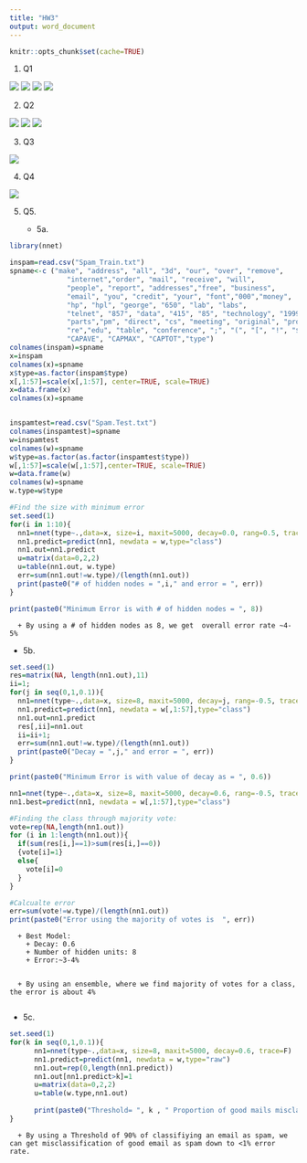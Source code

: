 ```yaml
---
title: "HW3"
output: word_document
---
```


```r
knitr::opts_chunk$set(cache=TRUE)
```


1. Q1

  ![](Q1P1.jpg)
  ![](Q1P2.jpg)
  ![](Q1P3.jpg)
  ![](Q1P4.jpg)


2. Q2

  ![](Q2P1.jpg)
  ![](Q2P2.jpg)
  ![](Q2P3.jpg)

3. Q3

  ![](Q3P1.jpg)

4. Q4

  ![](Q4P1.jpg)

5. Q5. 
  
    + 5a.
    
```r

library(nnet)

inspam=read.csv("Spam_Train.txt")
spname<-c ("make", "address", "all", "3d", "our", "over", "remove",
              "internet","order", "mail", "receive", "will",
              "people", "report", "addresses","free", "business",
              "email", "you", "credit", "your", "font","000","money",
              "hp", "hpl", "george", "650", "lab", "labs",
              "telnet", "857", "data", "415", "85", "technology", "1999",
              "parts","pm", "direct", "cs", "meeting", "original", "project",
              "re","edu", "table", "conference", ";", "(", "[", "!", "$", "#",
              "CAPAVE", "CAPMAX", "CAPTOT","type")
colnames(inspam)=spname
x=inspam
colnames(x)=spname
x$type=as.factor(inspam$type)
x[,1:57]=scale(x[,1:57], center=TRUE, scale=TRUE)
x=data.frame(x)
colnames(x)=spname


inspamtest=read.csv("Spam.Test.txt")
colnames(inspamtest)=spname
w=inspamtest
colnames(w)=spname
w$type=as.factor(as.factor(inspamtest$type))
w[,1:57]=scale(w[,1:57],center=TRUE, scale=TRUE)
w=data.frame(w)
colnames(w)=spname
w.type=w$type

#Find the size with minimum error
set.seed(1)
for(i in 1:10){  
  nn1=nnet(type~.,data=x, size=i, maxit=5000, decay=0.0, rang=0.5, trace=F)
  nn1.predict=predict(nn1, newdata = w,type="class") 
  nn1.out=nn1.predict
  u=matrix(data=0,2,2)
  u=table(nn1.out, w.type)
  err=sum(nn1.out!=w.type)/(length(nn1.out))
  print(paste0("# of hidden nodes = ",i," and error = ", err))
}

print(paste0("Minimum Error is with # of hidden nodes = ", 8))
```


      + By using a # of hidden nodes as 8, we get  overall error rate ~4-5%

  + 5b. 

```r
set.seed(1)
res=matrix(NA, length(nn1.out),11)
ii=1;
for(j in seq(0,1,0.1)){  
  nn1=nnet(type~.,data=x, size=8, maxit=5000, decay=j, rang=-0.5, trace=F)
  nn1.predict=predict(nn1, newdata = w[,1:57],type="class") 
  nn1.out=nn1.predict
  res[,ii]=nn1.out
  ii=ii+1;
  err=sum(nn1.out!=w.type)/(length(nn1.out))
  print(paste0("Decay = ",j," and error = ", err))
}

print(paste0("Minimum Error is with value of decay as = ", 0.6))

nn1=nnet(type~.,data=x, size=8, maxit=5000, decay=0.6, rang=-0.5, trace=F)
nn1.best=predict(nn1, newdata = w[,1:57],type="class") 

#Finding the class through majority vote:
vote=rep(NA,length(nn1.out))
for (i in 1:length(nn1.out)){
  if(sum(res[i,]==1)>sum(res[i,]==0))
  {vote[i]=1}
  else{
    vote[i]=0
  }
}

#Calcualte error
err=sum(vote!=w.type)/(length(nn1.out))
print(paste0("Error using the majority of votes is  ", err))
```


      + Best Model:
        + Decay: 0.6
        + Number of hidden units: 8
        + Error:~3-4%
      
      
      + By using an ensemble, where we find majority of votes for a class, the error is about 4%
      


  + 5c.
  
```r
set.seed(1)
for(k in seq(0,1,0.1)){  
      nn1=nnet(type~.,data=x, size=8, maxit=5000, decay=0.6, trace=F)
      nn1.predict=predict(nn1, newdata = w,type="raw") 
      nn1.out=rep(0,length(nn1.predict))
      nn1.out[nn1.predict>k]=1
      u=matrix(data=0,2,2)
      u=table(w.type,nn1.out)
   
      print(paste0("Threshold= ", k , " Proportion of good mails misclassified is: ", u[3][1]/(u[1][1]+u[3][1]) ))
}
```


      + By using a Threshold of 90% of classifiying an email as spam, we can get misclassification of good email as spam down to <1% error rate.

